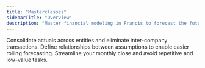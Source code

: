 ```yaml
---
title: "Masterclasses"
sidebarTitle: "Overview"
description: "Master financial modeling in Francis to forecast the future of your business."
---
```


<CardGroup cols={1}>
  <Card title="Consolidation" icon="network-wired" href="/masterclasses/consolidation/consolidation">
    Consolidate actuals across entities and eliminate inter-company transactions.
  </Card>

  <Card title="Forecasting" icon="chart-line-up-down" href="/masterclasses/forecasting/methods">
    Define relationships between assumptions to enable easier rolling forecasting.
  </Card>

  <Card title="Monthly close" icon="calendar-check" href="/masterclasses/monthly-close/monthly-close">
    Streamline your monthly close and avoid repetitive and low-value tasks.
  </Card>
</CardGroup>